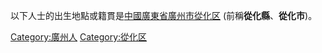 以下人士的出生地點或籍貫是[[中國|中國]][[廣東省|廣東省]][[廣州市|廣州市]][[從化区|從化区]] (前稱'''從化縣'''、'''從化市''')。

[[Category:廣州人|Category:廣州人]]
[[Category:從化区|Category:從化区]]